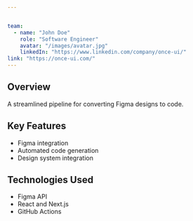 ```yaml
---


team:
  - name: "John Doe"
    role: "Software Engineer"
    avatar: "/images/avatar.jpg"
    linkedIn: "https://www.linkedin.com/company/once-ui/"
link: "https://once-ui.com/"
---
```


## Overview

A streamlined pipeline for converting Figma designs to code.

## Key Features

- Figma integration
- Automated code generation
- Design system integration

## Technologies Used

- Figma API
- React and Next.js
- GitHub Actions